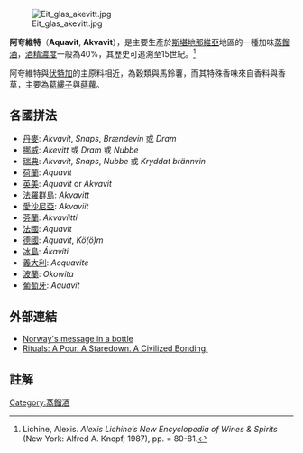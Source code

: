 [[File:Eit_glas_akevitt.jpg|right]]

'''阿夸維特'''（'''Aquavit''', '''Akvavit'''），是主要生產於[[斯堪地那維亞|斯堪地那維亞]]地區的一種加味[[蒸餾酒|蒸餾酒]]，[[酒精濃度|酒精濃度]]一般為40%，其歷史可追溯至15世紀。<ref>Lichine, Alexis. ''Alexis Lichine’s New Encyclopedia of Wines & Spirits'' (New York: Alfred A. Knopf, 1987), pp. = 80-81.</ref>

阿夸維特與[[伏特加|伏特加]]的主原料相近，為穀類與馬鈴薯，而其特殊香味來自香料與香草，主要為[[葛縷子|葛縷子]]與[[蒔蘿|蒔蘿]]。

== 各國拼法 ==
{{div col|colwidth=30em}}
* [[丹麥語|丹麥]]: ''Akvavit'', ''Snaps'', ''Brændevin'' 或 ''Dram''
* [[挪威語|挪威]]: ''Akevitt'' 或 ''Dram'' 或 ''Nubbe''
* [[瑞典語|瑞典]]: ''Akvavit'', ''Snaps'', ''Nubbe'' 或 ''Kryddat brännvin''
* [[荷蘭語|荷蘭]]: ''Aquavit''
* [[英語|英美]]: ''Aquavit'' or ''Akvavit''
* [[法羅語|法羅群島]]: ''Akvavitt''
* [[愛沙尼亞語|愛沙尼亞]]: ''Akvaviit''
* [[芬蘭語|芬蘭]]: ''Akvaviitti''
* [[法語|法國]]: ''Aquavit''
* [[德語|德國]]: ''Aquavit'', ''Kö(ö)m''
* [[冰島語|冰島]]: ''Ákavíti''
* [[義大利語|義大利]]:  ''Acquavite''
* [[波蘭語|波蘭]]: ''Okowita''
* [[葡萄牙語|葡萄牙]]: ''Aquavit''
{{div col end}}

== 外部連結 ==
{{div col|colwidth=30em}}
* [http://travel.nytimes.com/2007/11/18/travel/tmagazine/14talk-aquavit-t.html Norway's message in a bottle]
* [https://web.archive.org/web/20061126025017/http://travel2.nytimes.com/2006/10/20/travel/escapes/20ritual.html Rituals: A Pour. A Staredown. A Civilized Bonding.]
{{div col end}}

== 註解 ==
{{reflist}}

{{酒精飲料}}

[[Category:蒸餾酒|Category:蒸餾酒]]